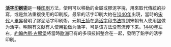 '''[[活字印刷術|活字印刷術]]'''是一種[[印刷|印刷]]方法，使用可以移動的金屬或膠泥字塊，用來取代傳統的抄寫，或是無法重複使用的印刷版。最早的活字印刷大約在[[1040年|1040年]]出現，當時的[[宋代|宋代]]人[[畢昇|畢昇]]發明了膠泥活字印刷術，元朝[[王祯_(元朝)|王祯]]在[[造活字印书法|造活字印书法]]提到宋朝有人使用[[锡|锡]]做为活字。明朝有文献有人使用[[铅|铅]]做为活字，可是该方法没有流传下来。[[1440年|1440年]]左右，[[約翰內斯·古騰堡|約翰內斯·古騰堡]]將當時[[歐洲|歐洲]]已有的多項技術整合在一起，發明了鉛字的活字印刷。